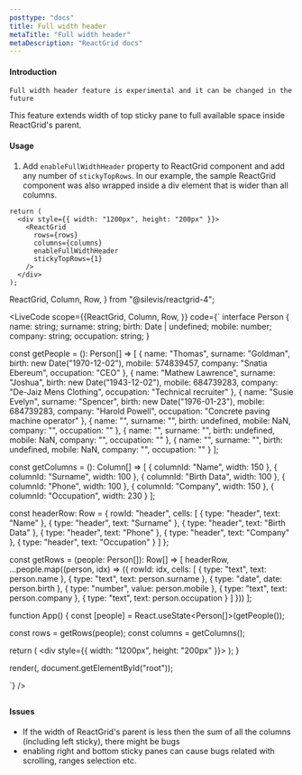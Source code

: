```yaml
---
posttype: "docs"
title: Full width header
metaTitle: "Full width header"
metaDescription: "ReactGrid docs"
---
```


#### Introduction


<Callout color="warning">
	
	Full width header feature is experimental and it can be changed in the future
</Callout>

This feature extends width of top sticky pane to full available space inside ReactGrid's parent. 

#### Usage

1. Add `enableFullWidthHeader` property to ReactGrid component and add any number of `stickyTopRows`. In our example, the sample
ReactGrid component was also wrapped inside a div element that is wider than all columns. 

```tsx
return (
  <div style={{ width: "1200px", height: "200px" }}>
    <ReactGrid
      rows={rows}
      columns={columns}
      enableFullWidthHeader
      stickyTopRows={1}
    />
  </div>
);
```


  ReactGrid,
  Column,
  Row,
} from "@silevis/reactgrid-4";

<LiveCode
scope={{ReactGrid,
  Column,
  Row,
  }}
code={`
interface Person {
  name: string;
  surname: string;
  birth: Date | undefined;
  mobile: number;
  company: string;
  occupation: string;
}

const getPeople = (): Person[] => [
  {
    name: "Thomas",
    surname: "Goldman",
    birth: new Date("1970-12-02"),
    mobile: 574839457,
    company: "Snatia Ebereum",
    occupation: "CEO"
  },
  {
    name: "Mathew Lawrence",
    surname: "Joshua",
    birth: new Date("1943-12-02"),
    mobile: 684739283,
    company: "De-Jaiz Mens Clothing",
    occupation: "Technical recruiter"
  },
  {
    name: "Susie Evelyn",
    surname: "Spencer",
    birth: new Date("1976-01-23"),
    mobile: 684739283,
    company: "Harold Powell",
    occupation: "Concrete paving machine operator"
  },
  {
    name: "",
    surname: "",
    birth: undefined,
    mobile: NaN,
    company: "",
    occupation: ""
  },
  {
    name: "",
    surname: "",
    birth: undefined,
    mobile: NaN,
    company: "",
    occupation: ""
  },
  {
    name: "",
    surname: "",
    birth: undefined,
    mobile: NaN,
    company: "",
    occupation: ""
  }
];

const getColumns = (): Column[] => [
  { columnId: "Name", width: 150 },
  { columnId: "Surname", width: 100 },
  { columnId: "Birth Data", width: 100 },
  { columnId: "Phone", width: 100 },
  { columnId: "Company", width: 150 },
  { columnId: "Occupation", width: 230 }
];

const headerRow: Row = {
  rowId: "header",
  cells: [
    { type: "header", text: "Name" },
    { type: "header", text: "Surname" },
    { type: "header", text: "Birth Data" },
    { type: "header", text: "Phone" },
    { type: "header", text: "Company" },
    { type: "header", text: "Occupation" }
  ]
};

const getRows = (people: Person[]): Row[] => [
  headerRow,
  ...people.map<Row>((person, idx) => ({
    rowId: idx,
    cells: [
      { type: "text", text: person.name },
      { type: "text", text: person.surname },
      { type: "date", date: person.birth },
      { type: "number", value: person.mobile },
      { type: "text", text: person.company },
      { type: "text", text: person.occupation }
    ]
  }))
];

function App() {
  const [people] = React.useState<Person[]>(getPeople());

  const rows = getRows(people);
  const columns = getColumns();

  return (
    <div style={{ width: "1200px", height: "200px" }}>
      <ReactGrid
        rows={rows}
        columns={columns}
        enableFullWidthHeader
        enableFillHandle
        enableRangeSelection
        stickyTopRows={1}
      />
    </div>
  );
}

render(<App />, document.getElementById("root"));

`}
/>


## 
#### Issues

- If the width of ReactGrid's parent is less then the sum of all the columns (including left sticky), there might be bugs
- enabling right and bottom sticky panes can cause bugs related with scrolling, ranges selection etc.
